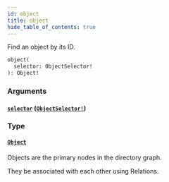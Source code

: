 ```yaml
---
id: object
title: object
hide_table_of_contents: true
---
```



Find an object by its ID.

```graphql
object(
  selector: ObjectSelector!
): Object!
```


### Arguments

#### [`selector`](#) ([`ObjectSelector!`](/docs/directory-api-reference/schema/inputs/object-selector))




### Type

#### [`Object`](/docs/directory-api-reference/schema/objects/object)

Objects are the primary nodes in the directory graph.

They be associated with each other using Relations.




